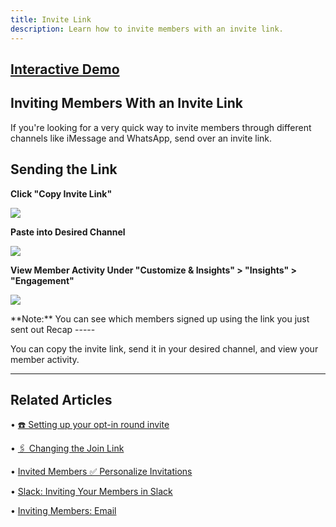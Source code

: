 ```yaml
---
title: Invite Link
description: Learn how to invite members with an invite link.
---
```

[Interactive Demo](https://intros-ai.navattic.com/bdyh0j1j)
-----------------------------------------------------------

Inviting Members With an Invite Link
------------------------------------

If you're looking for a very quick way to invite members through different channels like iMessage and WhatsApp, send over an invite link.

Sending the Link
----------------

**Click "Copy Invite Link"**

![](/images/link1.png)

**Paste into Desired Channel**

![](/images/link2.png)

**View Member Activity Under "Customize & Insights" > "Insights" > "Engagement"**

![](/images/link3.png)

<Note>
**Note:** You can see which members signed up using the link you just sent out
</Note>
Recap
-----

You can copy the invite link, send it in your desired channel, and view your member activity.

* * *

## Related Articles

• [☎️ Setting up your opt-in round invite](/admin-faq/opt-in-round-invite)

• [🖇 Changing the Join Link](/branding-best-practices/changing-join-link)

• [Invited Members ✅ Personalize Invitations](/getting-started/invited-members)

• [Slack: Inviting Your Members in Slack](/setting-up-slack/invite-members)

• [Inviting Members: Email](/uploading-members/inviting-members-email)